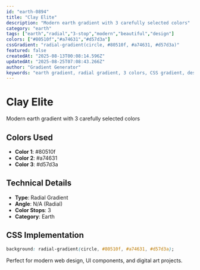 ```yaml
---
id: "earth-0894"
title: "Clay Elite"
description: "Modern earth gradient with 3 carefully selected colors"
category: "earth"
tags: ["earth","radial","3-stop","modern","beautiful","design"]
colors: ["#80510f","#a74631","#d57d3a"]
cssGradient: "radial-gradient(circle, #80510f, #a74631, #d57d3a)"
featured: false
createdAt: "2025-08-13T00:08:14.596Z"
updatedAt: "2025-08-25T07:08:43.266Z"
author: "Gradient Generator"
keywords: "earth gradient, radial gradient, 3 colors, CSS gradient, design, #80510f, #a74631, #d57d3a"
---
```


# Clay Elite

Modern earth gradient with 3 carefully selected colors

## Colors Used
- **Color 1**: #80510f
- **Color 2**: #a74631
- **Color 3**: #d57d3a

## Technical Details
- **Type**: Radial Gradient
- **Angle**: N/A (Radial)
- **Color Stops**: 3
- **Category**: Earth

## CSS Implementation
```css
background: radial-gradient(circle, #80510f, #a74631, #d57d3a);
```

Perfect for modern web design, UI components, and digital art projects.
